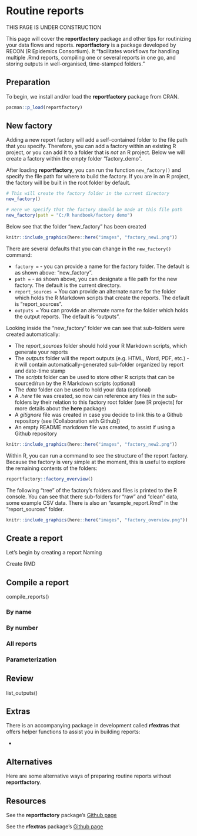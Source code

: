
# Routine reports {  }  

THIS PAGE IS UNDER CONSTRUCTION  

This page will cover the **reportfactory** package and other tips for routinizing your data flows and reports. **reportfactory** is a package developed by RECON (R Epidemics Consortium). It "facilitates workflows for handling multiple .Rmd reports, compiling one or several reports in one go, and storing outputs in well-organised, time-stamped folders."  



## Preparation

To begin, we install and/or load the **reportfactory** package from CRAN.  

```r
pacman::p_load(reportfactory)
```

## New factory  

Adding a new report factory will add a self-contained folder to the file path that you specify. Therefore, you can add a factory within an existing R project, or you can add it to a folder that is *not* an R project. Below we will create a factory within the empty folder "factory_demo".  

After loading **reportfactory**, you can run the function `new_factory()` and specify the file path for where to build the factory. If you are in an R project, the factory will be built in the root folder by default.  

```r
# This will create the factory folder in the current directory
new_factory()
```

```r
# Here we specify that the factory should be made at this file path
new_factory(path = "C:/R handbook/factory demo")
```

Below see that the folder "new_factory" has been created

```r
knitr::include_graphics(here::here("images", "factory_new1.png"))
```
There are several defaults that you can change in the `new_factory()` command:  

* `factory = ` - you can provide a name for the factory folder. The default is as shown above: "new_factory".  
* `path = ` - as shown above, you can designate a file path for the new factory. The default is the current directory.  
* `report_sources = ` You can provide an alternate name for the folder which holds the R Markdown scripts that create the reports. The default is "report_sources".  
* `outputs = ` You can provide an alternate name for the folder which holds the output reports. The default is "outputs".  


Looking inside the "new_factory" folder we can see that sub-folders were created automatically:  

* The *report_sources* folder should hold your R Markdown scripts, which generate your reports  
* The *outputs* folder will the report outputs (e.g. HTML, Word, PDF, etc.) - it will contain automatically-generated sub-folder organized by report and date-time stamp  
* The *scripts* folder can be used to store other R scripts that can be sourced/run by the R Markdown scripts (optional)  
* The *data* folder can be used to hold your data (optional)  
* A *.here* file was created, so now can reference any files in the sub-folders by their relation to this factory root folder (see [R projects] for more details about the **here** package)  
* A *gitignore* file was created in case you decide to link this to a Github repository (see [Collaboration with Github])  
* An empty README markdown file was created, to assist if using a Github repository  

```r
knitr::include_graphics(here::here("images", "factory_new2.png"))
```
 
Within R, you can run a command to see the structure of the report factory. Because the factory is very simple at the moment, this is useful to explore the remaining contents of the folders:  

```r
reportfactory::factory_overview()
```

The following "tree" of the factory's folders and files is printed to the R console. You can see that there sub-folders for "raw" and "clean" data, some example CSV data. There is also an "example_report.Rmd" in the "report_sources" folder.    

```r
knitr::include_graphics(here::here("images", "factory_overview.png"))
```

## Create a report  

Let's begin by creating a report
Naming 


Create RMD

## Compile a report  

compile_reports()


### By name {-} 

### By number {-}

### All reports {-}  

### Parameterization {-}
 
## Review  

list_outputs()

## Extras  

There is an accompanying package in development called **rfextras** that offers helper functions to assist you in building reports:  

* 

## Alternatives  

Here are some alternative ways of preparing routine reports without **reportfactory**.  


<!-- ======================================================= -->
## Resources {  }

See the **reportfactory** package's [Github page](https://github.com/reconverse/reportfactory)

See the **rfextras** package's [Github page](https://github.com/reconhub/rfextras)  

